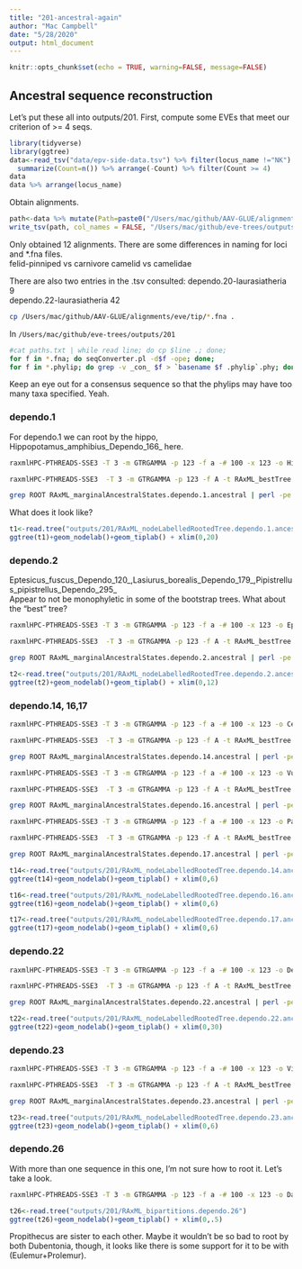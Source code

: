 ```yaml
---
title: "201-ancestral-again"
author: "Mac Campbell"
date: "5/28/2020"
output: html_document
---
```


```r
knitr::opts_chunk$set(echo = TRUE, warning=FALSE, message=FALSE)
```

## Ancestral sequence reconstruction

Let's put these all into outputs/201. First, compute some EVEs that meet our criterion of >= 4 seqs.

```r
library(tidyverse)
library(ggtree)
data<-read_tsv("data/epv-side-data.tsv") %>% filter(locus_name !="NK") %>% group_by(locus_name) %>%
  summarize(Count=n()) %>% arrange(-Count) %>% filter(Count >= 4)
data
data %>% arrange(locus_name)
```

Obtain alignments.

```r
path<-data %>% mutate(Path=paste0("/Users/mac/github/AAV-GLUE/alignments/eve/tip/",locus_name,".aln.fna")) %>% select(Path)
write_tsv(path, col_names = FALSE, "/Users/mac/github/eve-trees/outputs/201/paths.txt")
```

Only obtained 12 alignments.
There are some differences in naming for loci and *.fna files.   
felid-pinniped vs carnivore
camelid vs camelidae

There are also two entries in the .tsv consulted:
dependo.20-laurasiatheria	9			
dependo.22-laurasiatheria	42			

```sh
cp /Users/mac/github/AAV-GLUE/alignments/eve/tip/*.fna .
```

In `/Users/mac/github/eve-trees/outputs/201`     
```sh
#cat paths.txt | while read line; do cp $line .; done;
for f in *.fna; do seqConverter.pl -d$f -ope; done;
for f in *.phylip; do grep -v _con_ $f > `basename $f .phylip`.phy; done;
```

Keep an eye out for a consensus sequence so that the phylips may have too many taxa specified. Yeah.     

### dependo.1
For dependo.1 we can root by the hippo, Hippopotamus_amphibius_Dependo_166_ here.
```sh
raxmlHPC-PTHREADS-SSE3 -T 3 -m GTRGAMMA -p 123 -f a -# 100 -x 123 -o Hippopotamus_amphibius_Dependo_166_ -n dependo.1 -s dependo.1-whippomorpha.aln.phy

raxmlHPC-PTHREADS-SSE3  -T 3 -m GTRGAMMA -p 123 -f A -t RAxML_bestTree.dependo.1 -s dependo.1-whippomorpha.aln.phy -n dependo.1.ancestral

grep ROOT RAxML_marginalAncestralStates.dependo.1.ancestral | perl -pe 's/ROOT\s/>dependo.1-whippomorpha-ancestral\n/' >dependo.1-whippomorpha.fasta

```

What does it look like?

```r
t1<-read.tree("outputs/201/RAxML_nodeLabelledRootedTree.dependo.1.ancestral")
ggtree(t1)+geom_nodelab()+geom_tiplab() + xlim(0,20)
```

### dependo.2
Eptesicus_fuscus_Dependo_120_,Lasiurus_borealis_Dependo_179_,Pipistrellus_pipistrellus_Dependo_295_    
Appear to not be monophyletic in some of the bootstrap trees. What about the "best" tree?    
```sh
raxmlHPC-PTHREADS-SSE3 -T 3 -m GTRGAMMA -p 123 -f a -# 100 -x 123 -o Eptesicus_fuscus_Dependo_120_,Lasiurus_borealis_Dependo_179_,Pipistrellus_pipistrellus_Dependo_295_ -n dependo.2 -s dependo.2-vespertilionidae.aln.phy

raxmlHPC-PTHREADS-SSE3  -T 3 -m GTRGAMMA -p 123 -f A -t RAxML_bestTree.dependo.2 -s dependo.2-vespertilionidae.aln.phy -n dependo.2.ancestral

grep ROOT RAxML_marginalAncestralStates.dependo.2.ancestral | perl -pe 's/ROOT\s/>dependo.2-vespertilionidae-ancestral\n/' >dependo.2-vespertilionidae.fasta

```

```r
t2<-read.tree("outputs/201/RAxML_nodeLabelledRootedTree.dependo.2.ancestral")
ggtree(t2)+geom_nodelab()+geom_tiplab() + xlim(0,12)
```

### dependo.14, 16,17
```sh
raxmlHPC-PTHREADS-SSE3 -T 3 -m GTRGAMMA -p 123 -f a -# 100 -x 123 -o Cercocebus_atys_Dependo_71_ -n dependo.14 -s dependo.14-cercopithecidae.aln.phy

raxmlHPC-PTHREADS-SSE3  -T 3 -m GTRGAMMA -p 123 -f A -t RAxML_bestTree.dependo.14 -s dependo.14-cercopithecidae.aln.phy -n dependo.14.ancestral

grep ROOT RAxML_marginalAncestralStates.dependo.14.ancestral | perl -pe 's/ROOT\s/>dependo.14-cercopithecidae-ancestral\n/' >dependo.14-cercopithecidae.fasta

raxmlHPC-PTHREADS-SSE3 -T 3 -m GTRGAMMA -p 123 -f a -# 100 -x 123 -o Vulpes_vulpes_Dependo_358_ -n dependo.16 -s dependo.16-canid.aln.phy

raxmlHPC-PTHREADS-SSE3  -T 3 -m GTRGAMMA -p 123 -f A -t RAxML_bestTree.dependo.16 -s dependo.16-canid.aln.phy -n dependo.16.ancestral

grep ROOT RAxML_marginalAncestralStates.dependo.16.ancestral | perl -pe 's/ROOT\s/>dependo.16-canid-ancestral\n/' >dependo.16-canid.fasta

raxmlHPC-PTHREADS-SSE3 -T 3 -m GTRGAMMA -p 123 -f a -# 100 -x 123 -o Panthera_tigris_altaica_Dependo_271_,Puma_concolor_Dependo_321_,Felis_catus_Dependo_148_  -n dependo.17 -s dependo.17-carnivore.aln.phy

raxmlHPC-PTHREADS-SSE3  -T 3 -m GTRGAMMA -p 123 -f A -t RAxML_bestTree.dependo.17 -s dependo.17-carnivore.aln.phy -n dependo.17.ancestral

grep ROOT RAxML_marginalAncestralStates.dependo.17.ancestral | perl -pe 's/ROOT\s/>dependo.17-carnivore-ancestral\n/' >dependo.17-carnivore.fasta
```

```r
t14<-read.tree("outputs/201/RAxML_nodeLabelledRootedTree.dependo.14.ancestral")
ggtree(t14)+geom_nodelab()+geom_tiplab() + xlim(0,6)
```

```r
t16<-read.tree("outputs/201/RAxML_nodeLabelledRootedTree.dependo.16.ancestral")
ggtree(t16)+geom_nodelab()+geom_tiplab() + xlim(0,6)
```

```r
t17<-read.tree("outputs/201/RAxML_nodeLabelledRootedTree.dependo.17.ancestral")
ggtree(t17)+geom_nodelab()+geom_tiplab() + xlim(0,6)
```
### dependo.22

```sh
raxmlHPC-PTHREADS-SSE3 -T 3 -m GTRGAMMA -p 123 -f a -# 100 -x 123 -o Desmodus_rotundus_Dependo_101_  -n dependo.22 -s dependo.22-laurasiatheria.aln.phy

raxmlHPC-PTHREADS-SSE3  -T 3 -m GTRGAMMA -p 123 -f A -t RAxML_bestTree.dependo.22 -s  dependo.22-laurasiatheria.aln.phy -n dependo.22.ancestral

grep ROOT RAxML_marginalAncestralStates.dependo.22.ancestral | perl -pe 's/ROOT\s/>dependo.22-laurasiatheria-ancestral\n/' > dependo.22-laurasiatheria-ancestral.fasta
```

```r
t22<-read.tree("outputs/201/RAxML_nodeLabelledRootedTree.dependo.22.ancestral")
ggtree(t22)+geom_nodelab()+geom_tiplab() + xlim(0,30)
```

### dependo.23

```sh
raxmlHPC-PTHREADS-SSE3 -T 3 -m GTRGAMMA -p 123 -f a -# 100 -x 123 -o Vicugna_pacos_Dependo_356_   -n dependo.23 -s dependo.23-camelidae.aln.phy

raxmlHPC-PTHREADS-SSE3  -T 3 -m GTRGAMMA -p 123 -f A -t RAxML_bestTree.dependo.23 -s  dependo.23-camelidae.aln.phy -n dependo.23.ancestral

grep ROOT RAxML_marginalAncestralStates.dependo.23.ancestral | perl -pe 's/ROOT\s/>dependo.23-camelid-ancestral\n/' > dependo.23-camelidae-ancestral.fasta
```

```r
t23<-read.tree("outputs/201/RAxML_nodeLabelledRootedTree.dependo.23.ancestral")
ggtree(t23)+geom_nodelab()+geom_tiplab() + xlim(0,6)
```

### dependo.26
With more than one sequence in this one, I'm not sure how to root it. Let's take a look.

```sh
raxmlHPC-PTHREADS-SSE3 -T 3 -m GTRGAMMA -p 123 -f a -# 100 -x 123 -o Daubentonia_madagascariensis_Dependo_95_ -n dependo.26 -s dependo.26-lemuridae.aln.phy
```

```r
t26<-read.tree("outputs/201/RAxML_bipartitions.dependo.26")
ggtree(t26)+geom_nodelab()+geom_tiplab() + xlim(0,.5)
```

Propithecus are sister to each other. Maybe it wouldn't be so bad to root by both Dubentonia, though, it looks like there is some support for it to be with (Eulemur+Prolemur).

